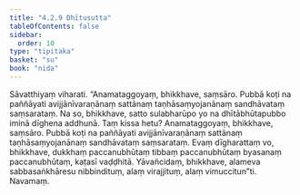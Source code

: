 ```yaml
---
title: "4.2.9 Dhītusutta"
tableOfContents: false
sidebar:
  order: 10
type: "tipitaka"
basket: "su"
book: "nida"
---
```



<DynamicBreadcrumb />

<Division number="142" book="nida">

<Paragraph number="883" book="nida">
Sāvatthiyaṃ viharati. “Anamataggoyaṃ, bhikkhave, saṃsāro. Pubbā koṭi na paññāyati avijjānīvaraṇānaṃ sattānaṃ taṇhāsaṃyojanānaṃ sandhāvataṃ saṃsarataṃ. Na so, bhikkhave, satto sulabharūpo yo na dhītābhūtapubbo iminā dīghena addhunā. Taṃ kissa hetu? Anamataggoyaṃ, bhikkhave, saṃsāro. Pubbā koṭi na paññāyati avijjānīvaraṇānaṃ sattānaṃ taṇhāsaṃyojanānaṃ sandhāvataṃ saṃsarataṃ. Evaṃ dīgharattaṃ vo, bhikkhave, dukkhaṃ paccanubhūtaṃ tibbaṃ paccanubhūtaṃ byasanaṃ paccanubhūtaṃ, kaṭasī vaḍḍhitā. Yāvañcidaṃ, bhikkhave, alameva sabbasaṅkhāresu nibbindituṃ, alaṃ virajjituṃ, alaṃ vimuccitun”ti.

</Paragraph>
</Division>

<Paragraph number="884" type="center" book="nida">
Navamaṃ.
</Paragraph>